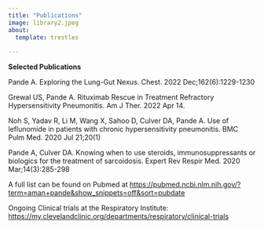 ```yaml
---
title: "Publications"
image: library2.jpeg
about:
  template: trestles
  
---
```


**Selected Publications**

Pande A. Exploring the Lung-Gut Nexus. Chest. 2022 Dec;162(6):1229-1230

Grewal US, Pande A. Rituximab Rescue in Treatment Refractory Hypersensitivity Pneumonitis. Am J Ther. 2022 Apr 14.

Noh S, Yadav R, Li M, Wang X, Sahoo D, Culver DA, Pande A. Use of leflunomide in patients with chronic hypersensitivity pneumonitis. BMC Pulm Med. 2020 Jul 21;20(1)

Pande A, Culver DA. Knowing when to use steroids, immunosuppressants or biologics for the treatment of sarcoidosis. Expert Rev Respir Med. 2020 Mar;14(3):285-298

A full list can be found on Pubmed at <https://pubmed.ncbi.nlm.nih.gov/?term=aman+pande&show_snippets=off&sort=pubdate>

Ongoing Clinical trials at the Respiratory Institute: <https://my.clevelandclinic.org/departments/respiratory/clinical-trials>